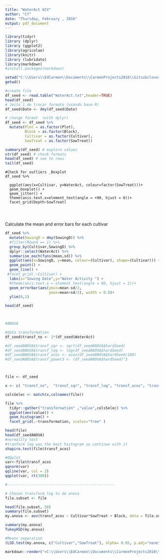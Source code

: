 ```yaml
---
title: "WaterAct 6CV"
author: "CT"
date: "Thursday, February , 2016"
output: pdf_document
---
```


```r
library(tidyr)
library (dplyr)
library (ggplot2)
library(agricolae)
library(knitr)
library (lubridate)
library(markdown)
#install.packages(markdown)

```


```r
setwd("C:\\Users\\EdCarmen\\Documents\\CarmenProjects2016\\Gitsubclover\\WaterAct")
getwd()

#create file
df_seed <- read.table("WaterAct.txt",header=TRUE)
head(df_seed)
# Jeito 1 de trocar formato (usando base R)
df_seed$Date <- dmy(df_seed$Date)

# change format  (with dplyr)
df_seed <- df_seed %>%
  mutate(Plot = as.factor(Plot), 
         Block = as.factor(Block),
         Cultivar = as.factor(Cultivar),
         SowTreat = as.factor(SowTreat))

summary(df_seed) # explore values
str(df_seed) # check formats
head(df_seed) # see to rows
tail(df_seed)

```



```rCreate


#Check for outliers _Boxplot 
df_seed %>%

  ggplot(aes(x=Cultivar, y=WaterAct, colour=factor(SowTreat)))+
  geom_boxplot() +
  geom_jitter() +
  theme(axis.text.x=element_text(angle = +90, hjust = 0))+
  facet_grid(Depth~SowTreat)

```


```r



```


 

```r

  
```


```r

  
```




Calculate the mean and error bars for each cultivar 

```r
df_seed %>%
  mutate(SowingD = dmy(SowingD)) %>%
  #filter(Round == 1) %>%
  group_by(Cultivar,SowingD) %>%
  dplyr::select(WaterAct) %>%
  summarise_each(funs(mean,sd)) %>%
  ggplot(aes(x=SowingD, y=mean, colour=(Cultivar), shape=(Cultivar))) +
  geom_point() +
  geom_line() +
 #facet_grid(.~Cultivar) +
  labs(x="Sowing Date",y="Water Activity ") +
  #theme(axis.text.x = element_text(angle = 90, hjust = 1))+
  geom_errorbar(aes(ymin=mean-sd/2,
                    ymax=mean+sd/2), width = 0.8)+
  ylim(0,1) 

head(df_seed)

 

#ANOVA

#data transformation
df_seed$transf_no <- 1*(df_seed$WaterAct)

#df_seedANOVA$transf_sqr <- sqrt(df_seedANOVA$hardSeed)
#df_seedANOVA$transf_log <- log(df_seedANOVA$hardSeed)
#df_seedANOVA$transf_acos <- acos(df_seedANOVA$hardSeed/100)
#df_seedANOVA$transf_power3 <- (df_seedANOVA$hardSeed)^3



file <- df_seed

x <- c( "transf_no",  "transf_sqr", "transf_log", "transf_acos", "transf_power3")

colsSelec <- match(x,colnames(file))

file %>%
  tidyr::gather("transformation" ,"value",colsSelec) %>%
  ggplot(aes(value)) + 
  geom_histogram() +
  facet_grid(.~transformation, scales="free" )

head(file)
head(df_seedANOVA)
#normality test
#tranform log was the best histogram so continue with it 
shapiro.test(file$transf_acos)

#QQplot
var<-file$transf_acos
qqnorm(var)
qqline(var, col = 2)
qqplot(var, rt(300))

#-------------------------------------------------

# Chosen transform log to do anova 
file.subset <- file 

head(file.subset, 50)
summary(file.subset)
my.anova <- aov(transf_acos ~ Cultivar*SowTreat + Block, data = file.subset)

summary(my.anova)
TukeyHSD(my.anova)

#Means separation 
(LSD.test(my.anova, c("Cultivar","SowTreat"), alpha= 0.05, p.adj="none")) 


```


```r

markdown::render("<C:\\Users\\EdCarmen\\Documents\\CarmenProjects2016\\Gitsubclover\\HardseedsProject1Read.Rmd>") 
```


